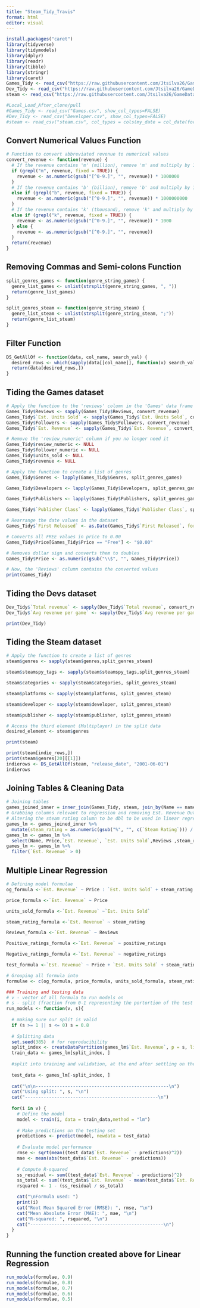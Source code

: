 ```yaml
---
title: "Steam_Tidy_Travis"
format: html
editor: visual
---
```


```r
install.packages("caret")
library(tidyverse)
library(tidymodels)
library(dplyr)
library(readr)
library(tibble)
library(stringr)
library(caret)
Games_Tidy <- read_csv("https://raw.githubusercontent.com/Jtsilva26/GameDataAnalysis/main/Games.csv", show_col_types=FALSE)
Dev_Tidy <- read_csv("https://raw.githubusercontent.com/Jtsilva26/GameDataAnalysis/main/Developer.csv", show_col_types=FALSE)
steam <- read_csv("https://raw.githubusercontent.com/Jtsilva26/GameDataAnalysis/main/steam.csv", col_types = cols(my_date = col_date(format = "%Y-%m-%d")))

#Local_Load_After_clone/pull
#Games_Tidy <- read_csv("Games.csv", show_col_types=FALSE)
#Dev_Tidy <- read_csv("Developer.csv", show_col_types=FALSE)
#steam <- read_csv("steam.csv", col_types = cols(my_date = col_date(format = "%Y-%m-%d")))

```

## Convert Numerical Values Function

```r
# Function to convert abbreviated revenue to numerical values
convert_revenue <- function(revenue) {
  # If the revenue contains 'm' (million), remove 'm' and multiply by 1,000,000
  if (grepl("m", revenue, fixed = TRUE)) {
    revenue <- as.numeric(gsub("[^0-9.]", "", revenue)) * 1000000
  }
  # If the revenue contains 'b' (billion), remove 'b' and multiply by 1,000,000,000
  else if (grepl("b", revenue, fixed = TRUE)) {
    revenue <- as.numeric(gsub("[^0-9.]", "", revenue)) * 1000000000
  }
  # If the revenue contains 'k' (thousand), remove 'k' and multiply by 1,000
  else if (grepl("k", revenue, fixed = TRUE)) {
    revenue <- as.numeric(gsub("[^0-9.]", "", revenue)) * 1000
  } else {
    revenue <- as.numeric(gsub("[^0-9.]", "", revenue))
  }
  return(revenue)
}
```

## Removing Commas and Semi-colons Function

```r
split_genres_games <- function(genre_string_games) {
  genre_list_games <- unlist(strsplit(genre_string_games, ", "))
  return(genre_list_games)
}

split_genres_steam <- function(genre_string_steam) {
  genre_list_steam <- unlist(strsplit(genre_string_steam, ";"))
  return(genre_list_steam)
}
```

## Filter Function

```r
DS_GetAllOf <- function(data, col_name, search_val) {
  desired_rows <- which(sapply(data[[col_name]], function(x) search_val %in% x[[1]]))
  return(data[desired_rows,])
}
```

## Tiding the Games dataset

```r
# Apply the function to the 'reviews' column in the 'Games' data frame
Games_Tidy$Reviews <- sapply(Games_Tidy$Reviews, convert_revenue)
Games_Tidy$`Est. Units Sold` <- sapply(Games_Tidy$`Est. Units Sold`, convert_revenue)
Games_Tidy$Followers <- sapply(Games_Tidy$Followers, convert_revenue)
Games_Tidy$`Est. Revenue` <- sapply(Games_Tidy$`Est. Revenue`, convert_revenue)

# Remove the 'review_numeric' column if you no longer need it
Games_Tidy$review_numeric <- NULL
Games_Tidy$follower_numeric <- NULL
Games_Tidy$units_sold <- NULL
Games_Tidy$revenue <- NULL

# Apply the function to create a list of genres
Games_Tidy$Genres <- lapply(Games_Tidy$Genres, split_genres_games)

Games_Tidy$Developers <- lapply(Games_Tidy$Developers, split_genres_games)

Games_Tidy$Publishers <- lapply(Games_Tidy$Publishers, split_genres_games)

Games_Tidy$`Publisher Class` <- lapply(Games_Tidy$`Publisher Class`, split_genres_games)

# Rearrange the date values in the dataset
Games_Tidy$`First Released` <- as.Date(Games_Tidy$`First Released`, format = "%b %d, %Y")

# Converts all FREE values in price to 0.00
Games_Tidy$Price[Games_Tidy$Price == "Free"] <- "$0.00"

# Removes dollar sign and converts them to doubles
Games_Tidy$Price <- as.numeric(gsub("\\$", "", Games_Tidy$Price))

# Now, the 'Reviews' column contains the converted values
print(Games_Tidy)
```

## Tiding the Devs dataset

```r
Dev_Tidy$`Total revenue` <- sapply(Dev_Tidy$`Total revenue`, convert_revenue)
Dev_Tidy$`Avg revenue per game` <- sapply(Dev_Tidy$`Avg revenue per game`, convert_revenue)

print(Dev_Tidy)
```

## Tiding the Steam dataset

```r
# Apply the function to create a list of genres
steam$genres <- sapply(steam$genres,split_genres_steam)

steam$steamspy_tags <- sapply(steam$steamspy_tags,split_genres_steam)

steam$categories <- sapply(steam$categories, split_genres_steam)

steam$platforms <- sapply(steam$platforms, split_genres_steam)

steam$developer <- sapply(steam$developer, split_genres_steam)

steam$publisher <- sapply(steam$publisher, split_genres_steam)

# Access the third element (Multiplayer) in the split data
desired_element <- steam$genres

print(steam)
```

```r
print(steam[indie_rows,])
print(steam$genres[20][[1]])
indierows <- DS_GetAllOf(steam, "release_date", "2001-06-01")
indierows
```

## Joining Tables & Cleaning Data

```r
# Joining tables 
games_joined_inner = inner_join(Games_Tidy, steam, join_by(Name == name))
# Grabbing columns relevant to regression and removing Est. Revenue Outliers
# Altering the steam rating column to be dbl to be used in linear regression
games_lm <- games_joined_inner %>% 
  mutate(steam_rating = as.numeric(gsub("%", "", c(`Steam Rating`))) / 100)
games_lm <- games_lm %>% 
  select(Name, Price,`Est. Revenue`, `Est. Units Sold`,Reviews ,steam_rating, Genres, Publishers, positive_ratings, negative_ratings, average_playtime, median_playtime)
games_lm <- games_lm %>% 
  filter(`Est. Revenue` > 0)
```

## Multiple Linear Regression

```r
# Defining model formulae
og_formula <-`Est. Revenue` ~ Price : `Est. Units Sold` + steam_rating + Reviews + positive_ratings + negative_ratings

price_formula <-`Est. Revenue` ~ Price

units_sold_formula <-`Est. Revenue` ~`Est. Units Sold` 

steam_rating_formula <-`Est. Revenue` ~ steam_rating

Reviews_formula <-`Est. Revenue` ~ Reviews

Positive_ratings_formula <-`Est. Revenue` ~ positive_ratings

Negative_ratings_formula <-`Est. Revenue` ~ negative_ratings

test_formula <-`Est. Revenue` ~ Price + `Est. Units Sold` + steam_rating + Reviews + positive_ratings - negative_ratings

# Grouping all formula into 
formulae <- c(og_formula, price_formula, units_sold_formula, steam_rating_formula, Reviews_formula, Positive_ratings_formula, Negative_ratings_formula, test_formula)

### Training and testing data
# v - vector of all formula to run models on
# s - split (fraction from 0-1 representing the portortion of the test data our of our whole data set)
run_models <- function(v, s){
  
  # making sure our split is valid
  if (s >= 1 || s <= 0) s = 0.8
  
  # Splitting data 
  set.seed(385)  # for reproducibility
  split_index <- createDataPartition(games_lm$`Est. Revenue`, p = s, list = FALSE)
  train_data <- games_lm[split_index, ]
  
  #split into training and validation, at the end after settling on the model(s) apply them to the test data
  
  test_data <- games_lm[-split_index, ]
  
  cat("\n\n--------------------------------------------------\n")
  cat("Using split: ", s, "\n")
  cat("--------------------------------------------------\n")
  
  for(i in v) {
    # Define the model
    model <- train(i, data = train_data,method = "lm")
    
    # Make predictions on the testing set
    predictions <- predict(model, newdata = test_data)
    
    # Evaluate model performance
    rmse <- sqrt(mean((test_data$`Est. Revenue` - predictions)^2))
    mae <- mean(abs(test_data$`Est. Revenue` - predictions))
    
    # Compute R-squared
    ss_residual <- sum((test_data$`Est. Revenue` - predictions)^2)
    ss_total <- sum((test_data$`Est. Revenue` - mean(test_data$`Est. Revenue`))^2)
    rsquared <- 1 - (ss_residual / ss_total)

    cat("\nFormula used: ")
    print(i)
    cat("Root Mean Squared Error (RMSE): ", rmse, "\n")
    cat("Mean Absolute Error (MAE): ", mae, "\n")
    cat("R-squared: ", rsquared, "\n")
    cat("--------------------------------------------------\n")
  }
}
```

## Running the function created above for Linear Regression

```r
run_models(formulae, 0.9)
run_models(formulae, 0.8)
run_models(formulae, 0.7)
run_models(formulae, 0.6)
run_models(formulae, 0.5)
```



